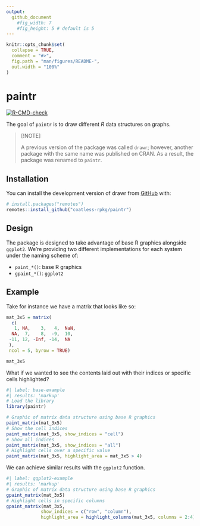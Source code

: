 ```yaml
---
output:
  github_document
    #fig_width: 7
    #fig_height: 5 # default is 5
---
```


<!-- README.md is generated from README.Rmd. Please edit that file -->

```r
knitr::opts_chunk$set(
  collapse = TRUE,
  comment = "#>",
  fig.path = "man/figures/README-",
  out.width = "100%"
)
```

# paintr

<!-- badges: start -->
[![R-CMD-check](https://github.com/coatless-rpkg/paintr/actions/workflows/R-CMD-check.yaml/badge.svg)](https://github.com/coatless-rpkg/paintr/actions/workflows/R-CMD-check.yaml)
<!-- badges: end -->

The goal of `paintr` is to draw different _R_ data structures on graphs.

> [!NOTE]
>
> A previous version of the package was called `drawr`; however, another package
> with the same name was published on CRAN. As a result, the package was renamed
> to `paintr`.

## Installation

You can install the development version of drawr from [GitHub](https://github.com/) with:

``` r
# install.packages("remotes")
remotes::install_github("coatless-rpkg/paintr")
```

## Design

The package is designed to take advantage of base R graphics alongside `ggplot2`.
We're providing two different implementations for each system under the
naming scheme of:

- `paint_*()`: base R graphics
- `gpaint_*()`: `ggplot2`

## Example

Take for instance we have a matrix that looks like so: 

```r
mat_3x5 = matrix(
  c(
   1, NA,    3,   4,  NaN, 
  NA,  7,    8,  -9,  10, 
 -11, 12, -Inf, -14,  NA
 ),
 ncol = 5, byrow = TRUE)

mat_3x5
```

What if we wanted to see the contents laid out with their indices or specific cells
highlighted?

```r
#| label: base-example
#| results: 'markup'
# Load the library
library(paintr)

# Graphic of matrix data structure using base R graphics
paint_matrix(mat_3x5)
# Show the cell indices
paint_matrix(mat_3x5, show_indices = "cell")
# Show all indices
paint_matrix(mat_3x5, show_indices = "all")
# Highlight cells over a specific value
paint_matrix(mat_3x5, highlight_area = mat_3x5 > 4)
```

We can achieve similar results with the `ggplot2` function. 

```r
#| label: ggplot2-example
#| results: 'markup'
# Graphic of matrix data structure using base R graphics
gpaint_matrix(mat_3x5)
# Highlight cells in specific columns
gpaint_matrix(mat_3x5, 
             show_indices = c("row", "column"),
             highlight_area = highlight_columns(mat_3x5, columns = 2:4))
```




